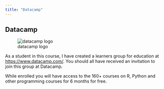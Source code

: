 ```yaml
---
title: "Datacamp"
---
```


## Datacamp 

![datacamp logo](datacampLogoHorizontal.png)

As a student in this course, I have created a learners group for education at [https://www.datacamp.com/](https://www.datacamp.com/). You should all have received an invitation to join this group at Datacamp.

While enrolled you will have access to the 160+ courses on R, Python and other programming courses for 6 months for free.

